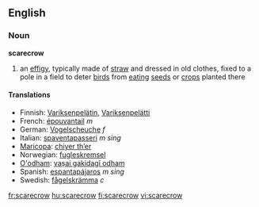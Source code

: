 ==English==
===Noun===
{{wikipedia}}
'''scarecrow'''

#an [[effigy]], typically made of [[straw]] and dressed in old clothes, fixed to a pole in a field to deter [[bird]]s from [[eating]] [[seed]]s or [[crop]]s planted there

====Translations====
*Finnish: [[Variksenpelätin]], [[Variksenpelätti]]
*French: [[épouvantail]] ''m''
*German: [[Vogelscheuche]] ''f''
*Italian: [[spaventapasseri]] ''m sing''
*[[Maricopa]]: [[chiyer thʼer]]
*Norwegian: [[:no:fugleskremsel|fugleskremsel]]
*[[O'odham]]: [[vaṣai gakidagĭ odham]]
*Spanish: [[espantapájaros]] ''m sing''
*Swedish: [[fågelskrämma]] ''c''

[[fr:scarecrow]]
[[hu:scarecrow]]
[[fi:scarecrow]]
[[vi:scarecrow]]